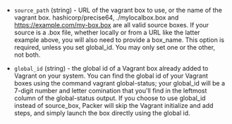 <!-- Code generated from the comments of the Config struct in builder/vagrant/builder.go; DO NOT EDIT MANUALLY -->

-   `source_path` (string) - URL of the vagrant box to use, or the name of the vagrant box.
    hashicorp/precise64, ./mylocalbox.box and https://example.com/my-box.box
    are all valid source boxes. If your source is a .box file, whether
    locally or from a URL like the latter example above, you will also need
    to provide a box_name. This option is required, unless you set
    global_id. You may only set one or the other, not both.
    
-   `global_id` (string) - the global id of a Vagrant box already added to Vagrant on your system.
    You can find the global id of your Vagrant boxes using the command
    vagrant global-status; your global_id will be a 7-digit number and
    letter comination that you'll find in the leftmost column of the
    global-status output.  If you choose to use global_id instead of
    source_box, Packer will skip the Vagrant initialize and add steps, and
    simply launch the box directly using the global id.
    
